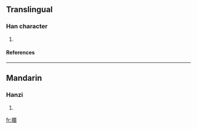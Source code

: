 ==Translingual==
===Han character===
{{Han char|rn=64|rad=手|as=16|sn=19|four=5600<sub>0</sub>|canj=手田田女 (QWWV)}}
# {{defn|Han|sort=手16}}
====References====
{{Han ref|kx=0462.330|dkj=12962|dj=0811.330|hdz=31982.170|uh=650C|ud=25868|bh=F246|bd=62022}}

----
==Mandarin==
===Hanzi===
{{cmn-hanzi|pin=[[hàn]] ([[han4]])|wg=han<sup>4</sup>}}
# {{defn|Mandarin}}

[[fr:攌]]